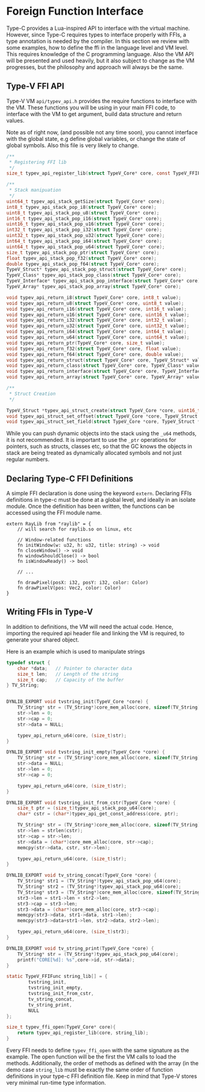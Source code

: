 # Foreign Function Interface

Type-C provides a Lua-inspired API to interface with the virtual machine. However, since Type-C requires types to interface properly with FFIs, a type annotation is needed by the compiler. In this section we review with some examples, how to define the ffi in the language level and VM level. This requires knowledge of the C programming language. Also the VM API will be presented and used heavily, but it also subject to change as the VM progresses, but the philosophy and approach will always be the same.
## Type-V FFI API
Type-V VM `api/typev_api.h` provides the require functions to interface with the VM. These functions you will be using in your main FFI code, to interface with the VM to get argument, build data structure and return values.

Note as of right now, (and possible not any time soon), you cannot interface with the global state, e.g define global variables, or change the state of global symbols. Also this file is very likely to change.

```c
/**
 * Registering FFI lib
 */
size_t typev_api_register_lib(struct TypeV_Core* core, const TypeV_FFIFunc lib[]);

/**
 * Stack manipuation
 */
uint64_t typev_api_stack_getSize(struct TypeV_Core* core);
int8_t typev_api_stack_pop_i8(struct TypeV_Core* core);
uint8_t typev_api_stack_pop_u8(struct TypeV_Core* core);
int16_t typev_api_stack_pop_i16(struct TypeV_Core* core);
uint16_t typev_api_stack_pop_u16(struct TypeV_Core* core);
int32_t typev_api_stack_pop_i32(struct TypeV_Core* core);
uint32_t typev_api_stack_pop_u32(struct TypeV_Core* core);
int64_t typev_api_stack_pop_i64(struct TypeV_Core* core);
uint64_t typev_api_stack_pop_u64(struct TypeV_Core* core);
size_t typev_api_stack_pop_ptr(struct TypeV_Core* core);
float typev_api_stack_pop_f32(struct TypeV_Core* core);
double typev_api_stack_pop_f64(struct TypeV_Core* core);
TypeV_Struct* typev_api_stack_pop_struct(struct TypeV_Core* core);
TypeV_Class* typev_api_stack_pop_class(struct TypeV_Core* core);
TypeV_Interface* typev_api_stack_pop_interface(struct TypeV_Core* core);
TypeV_Array* typev_api_stack_pop_array(struct TypeV_Core* core);

void typev_api_return_i8(struct TypeV_Core* core, int8_t value);
void typev_api_return_u8(struct TypeV_Core* core, uint8_t value);
void typev_api_return_i16(struct TypeV_Core* core, int16_t value);
void typev_api_return_u16(struct TypeV_Core* core, uint16_t value);
void typev_api_return_i32(struct TypeV_Core* core, int32_t value);
void typev_api_return_u32(struct TypeV_Core* core, uint32_t value);
void typev_api_return_i64(struct TypeV_Core* core, int64_t value);
void typev_api_return_u64(struct TypeV_Core* core, uint64_t value);
void typev_api_return_ptr(TypeV_Core* core, size_t value);
void typev_api_return_f32(struct TypeV_Core* core, float value);
void typev_api_return_f64(struct TypeV_Core* core, double value);
void typev_api_return_struct(struct TypeV_Core* core, TypeV_Struct* value);
void typev_api_return_class(struct TypeV_Core* core, TypeV_Class* value);
void typev_api_return_interface(struct TypeV_Core* core, TypeV_Interface* value);
void typev_api_return_array(struct TypeV_Core* core, TypeV_Array* value);

/**
 * Struct Creation
 */

TypeV_Struct *typev_api_struct_create(struct TypeV_Core *core, uint16_t fieldCount, size_t structSize);
void typev_api_struct_set_offset(struct TypeV_Core *core, TypeV_Struct *structPtr, uint16_t fieldIndex, uint16_t offset);
void typev_api_struct_set_field(struct TypeV_Core *core, TypeV_Struct *structPtr, uint16_t fieldIndex, void *value, size_t valueSize);
```

While you can push dynamic objects into the stack using the `_u64` methods, it is not recommended. It is important to use the `_ptr` operations for pointers, such as structs, classes etc, so that the GC knows the objects in stack are being treated as dynamically allocated symbols and not just regular numbers.
## Declaring Type-C FFI Definitions
A simple FFI declaration is done using the keyword `extern`. Declaring FFIs definitions in type-c must be done at a global level, and ideally in an isolate module. Once the definition has been written, the functions can be accessed using the FFI module name.

```tc
extern RayLib from "raylib" = {
	// will search for raylib.so on linux, etc

    // Window-related functions
    fn initWindow(w: u32, h: u32, title: string) -> void
    fn closeWindow() -> void
    fn windowShouldClose() -> bool
    fn isWindowReady() -> bool

    // ...

    fn drawPixel(posX: i32, posY: i32, color: Color)
    fn drawPixelV(pos: Vec2, color: Color)
}
```


## Writing FFIs in Type-V
In addition to definitions, the VM will need the actual code. Hence, importing the required api header file and linking the VM is required, to generate your shared object.

Here is an example which is used to manipulate strings

```c
typedef struct {
    char *data;   // Pointer to character data
    size_t len;   // Length of the string
    size_t cap;   // Capacity of the buffer
} TV_String;


DYNLIB_EXPORT void tvstring_init(TypeV_Core *core) {
    TV_String* str = (TV_String*)core_mem_alloc(core, sizeof(TV_String));
    str->len = 0;
    str->cap = 0;
    str->data = NULL;

    typev_api_return_u64(core, (size_t)str);
}

DYNLIB_EXPORT void tvstring_init_empty(TypeV_Core *core) {
    TV_String* str = (TV_String*)core_mem_alloc(core, sizeof(TV_String));
    str->data = NULL;
    str->len = 0;
    str->cap = 0;

    typev_api_return_u64(core, (size_t)str);
}

DYNLIB_EXPORT void tvstring_init_from_cstr(TypeV_Core *core) {
    size_t ptr = (size_t)typev_api_stack_pop_u64(core);
    char* cstr = (char*)typev_api_get_const_address(core, ptr);

    TV_String* str = (TV_String*)core_mem_alloc(core, sizeof(TV_String));
    str->len = strlen(cstr);
    str->cap = str->len;
    str->data = (char*)core_mem_alloc(core, str->cap);
    memcpy(str->data, cstr, str->len);

    typev_api_return_u64(core, (size_t)str);
}

DYNLIB_EXPORT void tv_string_concat(TypeV_Core *core) {
    TV_String* str1 = (TV_String*)typev_api_stack_pop_u64(core);
    TV_String* str2 = (TV_String*)typev_api_stack_pop_u64(core);
    TV_String* str3 = (TV_String*)core_mem_alloc(core, sizeof(TV_String));
    str3->len = str1->len + str2->len;
    str3->cap = str3->len;
    str3->data = (char*)core_mem_alloc(core, str3->cap);
    memcpy(str3->data, str1->data, str1->len);
    memcpy(str3->data+str1->len, str2->data, str2->len);

    typev_api_return_u64(core, (size_t)str3);
}

DYNLIB_EXPORT void tv_string_print(TypeV_Core *core) {
    TV_String* str = (TV_String*)typev_api_stack_pop_u64(core);
    printf("CORE[%d]: %s",core->id, str->data);
}

static TypeV_FFIFunc string_lib[] = {
        tvstring_init,
        tvstring_init_empty,
        tvstring_init_from_cstr,
        tv_string_concat,
        tv_string_print,
        NULL
};

size_t typev_ffi_open(TypeV_Core* core){
    return typev_api_register_lib(core, string_lib);
}
```

Every FFI needs to define `typev_ffi_open` with the same signature as the example. The open function will be the first the VM calls to load the methods. Additionally, the order of methods as defined with the array (in the demo case `string_lib` must be exactly the same order of function definitions in your type-c FFI definition file. Keep in mind that Type-V stores very minimal run-time type information.
